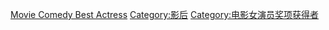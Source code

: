 [[Category:金球奖获得者|Movie Comedy Best Actress]]
[[Category:影后|Category:影后]]
[[Category:电影女演员奖项获得者|Category:电影女演员奖项获得者]]